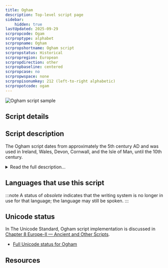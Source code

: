 ```yaml
---
title: Ogham
description: Top-level script page
sidebar:
    hidden: true
lastUpdated: 2025-09-29
scrpropcode: Ogam
scrproptype: alphabet
scrpropname: Ogham
scrpropshortname: Ogham script
scrpropstatus: Historical
scrpropregion: European
scrpropdirection: other
scrpropbaseline: centered
scrpropcase: no
scrpropwspace: none
scrpropisonumkey: 212 (left-to-right alphabetic)
scrpropotcode: ogam
---
```



![Ogham script sample](../images/ogam-sample.png "Chris Gunns, 2011.")

## Script details

<ScriptDetails />

## Script description

The Ogham script dates from approximately the 5th century AD and was used in Ireland, Wales, Devon, Cornwall, and the Isle of Man, until the 10th century.

<details>
<summary>Read the full description...</summary>There were two written traditions; the earliest extant examples of the script are inscribed into stone, while post 7th century examples are more frequently written on manuscripts.

Ogham was used for writing the Primitive Irish, Old Irish, Pictish, and Old Norse languages. Inscriptions found in England and Wales are often accompanied by a Latin transcription, but the Irish inscriptions are not.

The script is comprised of twenty symbols. The first twelve symbols represent consonants and are composed of one to five horizontal, vertical or diagonal strokes. The following five symbols represent the vowels /a/, /o/, /u/, /e/, /i/ and appear as one to five short notches. The next symbol represents /k/ in the stone inscriptions but comes to represent /e/ in the manuscript tradition. The final four symbols are only attested in the manuscript tradition and represent diphthongs.

Early (inscribed) samples of the Ogham script begin at the bottom left of the stone and run up the left edge, along the top, and down the right-hand side. In later (manuscript) form, the script is usually written in <a href='/reference/glossary#boust'>boustrophedon</a> style or horizontally from left to right. Spaces were not left between words, nor was any punctuation used.
</details>

## Languages that use this script

:::note
A status of _obsolete_ indicates that the writing system is no longer in use for that language; the language may still be spoken.
:::

<WsList script='Ogam' wsMax='5' />

## Unicode status

In The Unicode Standard, Ogham script implementation is discussed in [Chapter 8 Europe-II — Ancient and Other Scripts](https://www.unicode.org/versions/latest/core-spec/chapter-8/#G29182).

- [Full Unicode status for Ogham](/scrlang/unicode/ogam-unicode)



## Resources

<ScriptResources detailSummary='seemore' />

